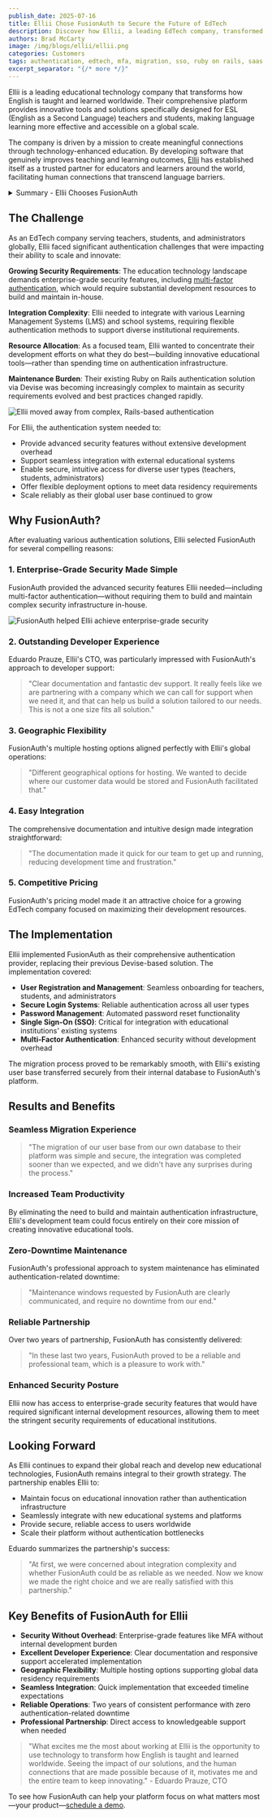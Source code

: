 ```yaml
---
publish_date: 2025-07-16
title: Ellii Chose FusionAuth to Secure the Future of EdTech
description: Discover how Ellii, a leading EdTech company, transformed their authentication infrastructure with FusionAuth. Learn about their seamless migration, enhanced security, and how they achieved zero downtime while focusing on educational innovation instead of auth maintenance.
authors: Brad McCarty
image: /img/blogs/ellii/ellii.png
categories: Customers
tags: authentication, edtech, mfa, migration, sso, ruby on rails, saas
excerpt_separator: "{/* more */}"
---
```


Ellii is a leading educational technology company that transforms how English is taught and learned worldwide. Their comprehensive platform provides innovative tools and solutions specifically designed for ESL (English as a Second Language) teachers and students, making language learning more effective and accessible on a global scale.

The company is driven by a mission to create meaningful connections through technology-enhanced education. By developing software that genuinely improves teaching and learning outcomes, [Ellii](https://ellii.com/) has established itself as a trusted partner for educators and learners around the world, facilitating human connections that transcend language barriers.

<details>
    <summary>Summary -  Ellii Chooses FusionAuth</summary>
### Key Takeaways

- **Enhanced EdTech Security**: FusionAuth enables educational platforms to implement enterprise-grade authentication features like multi-factor authentication without diverting development resources from core learning tools
- **Global Data Control**: FusionAuth's flexible hosting options allow EdTech companies to choose where customer data is stored, supporting compliance with international education data privacy requirements
- **Seamless LMS Integration**: FusionAuth's comprehensive documentation and SSO capabilities enable rapid integration with Learning Management Systems and school directories, reducing time-to-market for educational partnerships
- **Developer-Focused Partnership**: FusionAuth's exceptional developer support and tailored solutions approach allows EdTech teams to focus on innovation rather than authentication infrastructure maintenance
- **Zero-Downtime Reliability**: FusionAuth's professional maintenance approach ensures educational platforms maintain 100% uptime during critical learning periods, with clear communication and no service disruptions
- **Scalable EdTech Growth**: FusionAuth's architecture supports global expansion and increased user loads without authentication bottlenecks, enabling educational platforms to scale efficiently across international markets
***

### Definitions

- **Multi-Factor Authentication (MFA)**: A security method requiring users to provide multiple verification factors beyond just passwords, essential for protecting sensitive educational data and student information in EdTech platforms
- **Learning Management System (LMS) Integration**: The ability for authentication systems to connect seamlessly with educational platforms like Canvas, Blackboard, or Google Classroom, enabling single sign-on experiences for students and teachers
- **Single Sign-On (SSO)**: A authentication method allowing users to access multiple educational applications with one set of credentials, crucial for reducing friction in classroom technology adoption and improving user experience
- **Data Residency**: The practice of storing and processing data within specific geographic boundaries, critical for EdTech companies to comply with international education privacy regulations like FERPA, COPPA, and GDPR
- **Educational Technology (EdTech) Authentication**: Specialized identity management designed for educational environments, addressing unique requirements like student privacy protection, teacher-student role management, and institutional compliance needs
***

### Frequently Asked Questions

**Q: How does FusionAuth handle both B2B and B2C identity requirements for educational platforms?**

A: FusionAuth's flexible architecture supports both institutional B2B authentication (integrating with school systems and LMS platforms) and direct B2C authentication (individual teachers and students creating accounts). This dual capability allows EdTech companies like Ellii to serve both institutional customers and individual users through a single, unified authentication system.

**Q: Can FusionAuth be deployed using Docker or Kubernetes for educational technology platforms?**

A: Yes, FusionAuth supports containerized deployments through Docker and Kubernetes, making it ideal for EdTech platforms that need scalable, cloud-native infrastructure. This deployment flexibility allows educational technology companies to maintain consistent environments across development, staging, and production while supporting the high availability requirements of global learning platforms.

**Q: How does FusionAuth's single-tenant architecture enhance security for educational applications?**

A: FusionAuth's single-tenant architecture ensures that each educational institution's data remains completely isolated, with no shared infrastructure between different schools or EdTech customers. This isolation is crucial for protecting sensitive student data and meeting strict educational privacy regulations like FERPA and COPPA that govern how student information must be handled and stored.

**Q: How can developers integrate modern authentication protocols like OAuth2 and OIDC with educational systems?**

A: FusionAuth provides comprehensive OAuth2 and OpenID Connect (OIDC) support specifically designed for educational environments. The platform includes detailed documentation for integrating with popular educational systems, pre-built connectors for major LMS platforms, and flexible configuration options that accommodate the diverse authentication requirements of different educational institutions and learning management systems.

**Q: How does FusionAuth support regulatory compliance and privacy for educational technology companies?**

A: FusionAuth addresses educational compliance through multiple layers: data residency controls allowing EdTech companies to choose where student data is stored, comprehensive audit logs for compliance reporting, FERPA-compliant data handling practices, and built-in privacy controls that help educational platforms meet COPPA requirements for protecting children's online privacy in learning environments.
***
</details>

## The Challenge

As an EdTech company serving teachers, students, and administrators globally, Ellii faced significant authentication challenges that were impacting their ability to scale and innovate:

**Growing Security Requirements**: The education technology landscape demands enterprise-grade security features, including [multi-factor authentication](/articles/authentication/multi-factor-authentication), which would require substantial development resources to build and maintain in-house.

**Integration Complexity**: Ellii needed to integrate with various Learning Management Systems (LMS) and school systems, requiring flexible authentication methods to support diverse institutional requirements.

**Resource Allocation**: As a focused team, Ellii wanted to concentrate their development efforts on what they do best—building innovative educational tools—rather than spending time on authentication infrastructure.

**Maintenance Burden**: Their existing Ruby on Rails authentication solution via Devise was becoming increasingly complex to maintain as security requirements evolved and best practices changed rapidly.

![Ellii moved away from complex, Rails-based authentication](/img/blogs/ellii/ellii-migration.png)

For Ellii, the authentication system needed to:

- Provide advanced security features without extensive development overhead
- Support seamless integration with external educational systems
- Enable secure, intuitive access for diverse user types (teachers, students, administrators)
- Offer flexible deployment options to meet data residency requirements
- Scale reliably as their global user base continued to grow

## Why FusionAuth?

After evaluating various authentication solutions, Ellii selected FusionAuth for several compelling reasons:

### 1\. Enterprise-Grade Security Made Simple

FusionAuth provided the advanced security features Ellii needed—including multi-factor authentication—without requiring them to build and maintain complex security infrastructure in-house.

![FusionAuth helped Ellii achieve enterprise-grade security](/img/blogs/ellii/ellii-security.png)

### 2\. Outstanding Developer Experience

Eduardo Prauze, Ellii's CTO, was particularly impressed with FusionAuth's approach to developer support:

> "Clear documentation and fantastic dev support. It really feels like we are partnering with a company which we can call for support when we need it, and that can help us build a solution tailored to our needs. This is not a one size fits all solution."

### 3\. Geographic Flexibility

FusionAuth's multiple hosting options aligned perfectly with Ellii's global operations:

> "Different geographical options for hosting. We wanted to decide where our customer data would be stored and FusionAuth facilitated that."

### 4\. Easy Integration

The comprehensive documentation and intuitive design made integration straightforward:

> "The documentation made it quick for our team to get up and running, reducing development time and frustration."

### 5\. Competitive Pricing

FusionAuth's pricing model made it an attractive choice for a growing EdTech company focused on maximizing their development resources.

## The Implementation

Ellii implemented FusionAuth as their comprehensive authentication provider, replacing their previous Devise-based solution. The implementation covered:

- **User Registration and Management**: Seamless onboarding for teachers, students, and administrators
- **Secure Login Systems**: Reliable authentication across all user types
- **Password Management**: Automated password reset functionality
- **Single Sign-On (SSO)**: Critical for integration with educational institutions' existing systems
- **Multi-Factor Authentication**: Enhanced security without development overhead

The migration process proved to be remarkably smooth, with Ellii's existing user base transferred securely from their internal database to FusionAuth's platform.

## Results and Benefits

### Seamless Migration Experience

> "The migration of our user base from our own database to their platform was simple and secure, the integration was completed sooner than we expected, and we didn't have any surprises during the process."

### Increased Team Productivity

By eliminating the need to build and maintain authentication infrastructure, Ellii's development team could focus entirely on their core mission of creating innovative educational tools.

### Zero-Downtime Maintenance

FusionAuth's professional approach to system maintenance has eliminated authentication-related downtime:

> "Maintenance windows requested by FusionAuth are clearly communicated, and require no downtime from our end."

### Reliable Partnership

Over two years of partnership, FusionAuth has consistently delivered:

> "In these last two years, FusionAuth proved to be a reliable and professional team, which is a pleasure to work with."

### Enhanced Security Posture

Ellii now has access to enterprise-grade security features that would have required significant internal development resources, allowing them to meet the stringent security requirements of educational institutions.

## Looking Forward

As Ellii continues to expand their global reach and develop new educational technologies, FusionAuth remains integral to their growth strategy. The partnership enables Ellii to:

- Maintain focus on educational innovation rather than authentication infrastructure
- Seamlessly integrate with new educational systems and platforms
- Provide secure, reliable access to users worldwide
- Scale their platform without authentication bottlenecks

Eduardo summarizes the partnership's success:

> "At first, we were concerned about integration complexity and whether FusionAuth could be as reliable as we needed. Now we know we made the right choice and we are really satisfied with this partnership."

## Key Benefits of FusionAuth for Ellii

- **Security Without Overhead**: Enterprise-grade features like MFA without internal development burden
- **Excellent Developer Experience**: Clear documentation and responsive support accelerated implementation
- **Geographic Flexibility**: Multiple hosting options supporting global data residency requirements
- **Seamless Integration**: Quick implementation that exceeded timeline expectations
- **Reliable Operations**: Two years of consistent performance with zero authentication-related downtime
- **Professional Partnership**: Direct access to knowledgeable support when needed

> "What excites me the most about working at Ellii is the opportunity to use technology to transform how English is taught and learned worldwide. Seeing the impact of our solutions, and the human connections that are made possible because of it, motivates me and the entire team to keep innovating." - Eduardo Prauze, CTO

To see how FusionAuth can help your platform focus on what matters most—your product—[schedule a demo](/contact).
